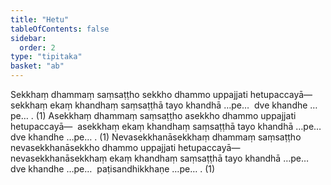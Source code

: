 ```yaml
---
title: "Hetu"
tableOfContents: false
sidebar:
  order: 2
type: "tipitaka"
basket: "ab"
---
```



<DynamicBreadcrumb />

<Division number="33">

<Paragraph number="1753">
Sekkhaṃ dhammaṃ saṃsaṭṭho sekkho dhammo uppajjati hetupaccayā—  sekkhaṃ ekaṃ khandhaṃ saṃsaṭṭhā tayo khandhā …pe…  dve khandhe …pe… . (1)
</Paragraph>

<Paragraph number="1754">
Asekkhaṃ dhammaṃ saṃsaṭṭho asekkho dhammo uppajjati hetupaccayā—  asekkhaṃ ekaṃ khandhaṃ saṃsaṭṭhā tayo khandhā …pe…  dve khandhe …pe… . (1)
</Paragraph>

<Paragraph number="1755">
Nevasekkhanāsekkhaṃ dhammaṃ saṃsaṭṭho nevasekkhanāsekkho dhammo uppajjati hetupaccayā—  nevasekkhanāsekkhaṃ ekaṃ khandhaṃ saṃsaṭṭhā tayo khandhā …pe…  dve khandhe …pe…  paṭisandhikkhaṇe …pe… . (1)
</Paragraph>
</Division>